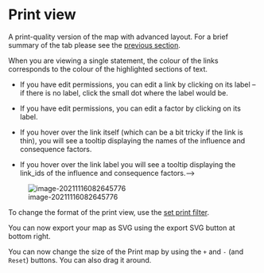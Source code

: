#  Print view{#print-view}

A print-quality version of the map with advanced layout. For a brief summary of the tab please see the [previous section](#xinteractive-view).

When you are viewing a single statement, the colour of the links corresponds to the colour of the highlighted sections of text.

- If you have edit permissions, you can edit a link by clicking on its label -- if there is no label, click the small dot where the label would be.

- If you have edit permissions, you can edit a factor by clicking on its label.

- If you hover over the link itself (which can be a bit tricky if the link is thin), you will see a tooltip displaying the names of the influence and consequence factors.

- If you hover over the link label you will see a tooltip displaying the link_ids of the influence and consequence factors.-->



![image-20211116082645776](_assets/image-20211116082645776.png)



To change the format of the print view, use the [set print filter](#xsimple-formats).

You can now export your map as SVG using the export SVG button at bottom right.

You can now change the size of the Print map by using the `+` and `-` (and `Reset`) buttons. You can also drag it around.

